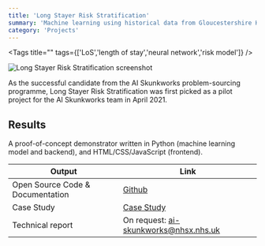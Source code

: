 ```yaml
---
title: 'Long Stayer Risk Stratification'
summary: 'Machine learning using historical data from Gloucestershire Hospitals NHS Foundation Trust to predict how long a patient will stay in hospital upon admission.'
category: 'Projects'
---
```


<Tags title="" tags={['LoS','length of stay','neural network','risk model']} />

![Long Stayer Risk Stratification screenshot](images/long-stay.png)

As the successful candidate from the AI Skunkworks problem-sourcing programme, Long Stayer Risk Stratification was first picked as a pilot project for the AI Skunkworks team in April 2021.

## Results

A proof-of-concept demonstrator written in Python (machine learning model and backend), and HTML/CSS/JavaScript (frontend).

Output|Link
---|---
Open Source Code & Documentation|[Github](https://github.com/nhsx/skunkworks-long-stayer-risk-stratification)
Case Study|[Case Study](https://www.nhsx.nhs.uk/ai-lab/explore-all-resources/develop-ai/using-machine-learning-to-identify-patients-at-risk-of-long-term-hospital-stays/)
Technical report|On request: <a href='mailto:ai-skunkworks@nhsx.nhs.uk?subject=Request%20for%20NHS_AI_Lab_Skunkworks_Long_Stayer_Risk_Stratification_Technical_Report.pdf'>ai-skunkworks@nhsx.nhs.uk</a>